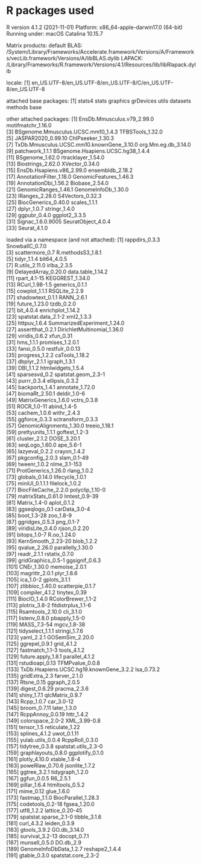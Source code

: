 # R packages used
R version 4.1.2 (2021-11-01)
Platform: x86_64-apple-darwin17.0 (64-bit)
Running under: macOS Catalina 10.15.7

Matrix products: default
BLAS:   /System/Library/Frameworks/Accelerate.framework/Versions/A/Frameworks/vecLib.framework/Versions/A/libBLAS.dylib
LAPACK: /Library/Frameworks/R.framework/Versions/4.1/Resources/lib/libRlapack.dylib

locale:
[1] en_US.UTF-8/en_US.UTF-8/en_US.UTF-8/C/en_US.UTF-8/en_US.UTF-8

attached base packages:
[1] stats4    stats     graphics  grDevices utils     datasets  methods   base     

other attached packages:
 [1] EnsDb.Mmusculus.v79_2.99.0                motifmatchr_1.16.0                       
 [3] BSgenome.Mmusculus.UCSC.mm10_1.4.3        TFBSTools_1.32.0                         
 [5] JASPAR2020_0.99.10                        ChIPseeker_1.30.3                        
 [7] TxDb.Mmusculus.UCSC.mm10.knownGene_3.10.0 org.Mm.eg.db_3.14.0                      
 [9] patchwork_1.1.1                           BSgenome.Hsapiens.UCSC.hg38_1.4.4        
[11] BSgenome_1.62.0                           rtracklayer_1.54.0                       
[13] Biostrings_2.62.0                         XVector_0.34.0                           
[15] EnsDb.Hsapiens.v86_2.99.0                 ensembldb_2.18.2                         
[17] AnnotationFilter_1.18.0                   GenomicFeatures_1.46.3                   
[19] AnnotationDbi_1.56.2                      Biobase_2.54.0                           
[21] GenomicRanges_1.46.1                      GenomeInfoDb_1.30.0                      
[23] IRanges_2.28.0                            S4Vectors_0.32.3                         
[25] BiocGenerics_0.40.0                       scales_1.1.1                             
[27] dplyr_1.0.7                               stringr_1.4.0                            
[29] ggpubr_0.4.0                              ggplot2_3.3.5                            
[31] Signac_1.6.0.9005                         SeuratObject_4.0.4                       
[33] Seurat_4.1.0                             

loaded via a namespace (and not attached):
  [1] rappdirs_0.3.3                          SnowballC_0.7.0                        
  [3] scattermore_0.7                         R.methodsS3_1.8.1                      
  [5] tidyr_1.1.4                             bit64_4.0.5                            
  [7] R.utils_2.11.0                          irlba_2.3.5                            
  [9] DelayedArray_0.20.0                     data.table_1.14.2                      
 [11] rpart_4.1-15                            KEGGREST_1.34.0                        
 [13] RCurl_1.98-1.5                          generics_0.1.1                         
 [15] cowplot_1.1.1                           RSQLite_2.2.9                          
 [17] shadowtext_0.1.1                        RANN_2.6.1                             
 [19] future_1.23.0                           tzdb_0.2.0                             
 [21] bit_4.0.4                               enrichplot_1.14.2                      
 [23] spatstat.data_2.1-2                     xml2_1.3.3                             
 [25] httpuv_1.6.4                            SummarizedExperiment_1.24.0            
 [27] assertthat_0.2.1                        DirichletMultinomial_1.36.0            
 [29] viridis_0.6.2                           xfun_0.31                              
 [31] hms_1.1.1                               promises_1.2.0.1                       
 [33] fansi_0.5.0                             restfulr_0.0.13                        
 [35] progress_1.2.2                          caTools_1.18.2                         
 [37] dbplyr_2.1.1                            igraph_1.3.1                           
 [39] DBI_1.1.2                               htmlwidgets_1.5.4                      
 [41] sparsesvd_0.2                           spatstat.geom_2.3-1                    
 [43] purrr_0.3.4                             ellipsis_0.3.2                         
 [45] backports_1.4.1                         annotate_1.72.0                        
 [47] biomaRt_2.50.1                          deldir_1.0-6                           
 [49] MatrixGenerics_1.6.0                    vctrs_0.3.8                            
 [51] ROCR_1.0-11                             abind_1.4-5                            
 [53] cachem_1.0.6                            withr_2.4.3                            
 [55] ggforce_0.3.3                           sctransform_0.3.3                      
 [57] GenomicAlignments_1.30.0                treeio_1.18.1                          
 [59] prettyunits_1.1.1                       goftest_1.2-3                          
 [61] cluster_2.1.2                           DOSE_3.20.1                            
 [63] seqLogo_1.60.0                          ape_5.6-1                              
 [65] lazyeval_0.2.2                          crayon_1.4.2                           
 [67] pkgconfig_2.0.3                         slam_0.1-49                            
 [69] tweenr_1.0.2                            nlme_3.1-153                           
 [71] ProtGenerics_1.26.0                     rlang_1.0.2                            
 [73] globals_0.14.0                          lifecycle_1.0.1                        
 [75] miniUI_0.1.1.1                          filelock_1.0.2                         
 [77] BiocFileCache_2.2.0                     polyclip_1.10-0                        
 [79] matrixStats_0.61.0                      lmtest_0.9-39                          
 [81] Matrix_1.4-0                            aplot_0.1.2                            
 [83] ggseqlogo_0.1                           carData_3.0-4                          
 [85] boot_1.3-28                             zoo_1.8-9                              
 [87] ggridges_0.5.3                          png_0.1-7                              
 [89] viridisLite_0.4.0                       rjson_0.2.20                           
 [91] bitops_1.0-7                            R.oo_1.24.0                            
 [93] KernSmooth_2.23-20                      blob_1.2.2                             
 [95] qvalue_2.26.0                           parallelly_1.30.0                      
 [97] readr_2.1.1                             rstatix_0.7.0                          
 [99] gridGraphics_0.5-1                      ggsignif_0.6.3                         
[101] CNEr_1.30.0                             memoise_2.0.1                          
[103] magrittr_2.0.1                          plyr_1.8.6                             
[105] ica_1.0-2                               gplots_3.1.1                           
[107] zlibbioc_1.40.0                         scatterpie_0.1.7                       
[109] compiler_4.1.2                          tinytex_0.39                           
[111] BiocIO_1.4.0                            RColorBrewer_1.1-2                     
[113] plotrix_3.8-2                           fitdistrplus_1.1-6                     
[115] Rsamtools_2.10.0                        cli_3.1.0                              
[117] listenv_0.8.0                           pbapply_1.5-0                          
[119] MASS_7.3-54                             mgcv_1.8-38                            
[121] tidyselect_1.1.1                        stringi_1.7.6                          
[123] yaml_2.2.1                              GOSemSim_2.20.0                        
[125] ggrepel_0.9.1                           grid_4.1.2                             
[127] fastmatch_1.1-3                         tools_4.1.2                            
[129] future.apply_1.8.1                      parallel_4.1.2                         
[131] rstudioapi_0.13                         TFMPvalue_0.0.8                        
[133] TxDb.Hsapiens.UCSC.hg19.knownGene_3.2.2 lsa_0.73.2                             
[135] gridExtra_2.3                           farver_2.1.0                           
[137] Rtsne_0.15                              ggraph_2.0.5                           
[139] digest_0.6.29                           pracma_2.3.6                           
[141] shiny_1.7.1                             qlcMatrix_0.9.7                        
[143] Rcpp_1.0.7                              car_3.0-12                             
[145] broom_0.7.11                            later_1.3.0                            
[147] RcppAnnoy_0.0.19                        httr_1.4.2                             
[149] colorspace_2.0-2                        XML_3.99-0.8                           
[151] tensor_1.5                              reticulate_1.22                        
[153] splines_4.1.2                           uwot_0.1.11                            
[155] yulab.utils_0.0.4                       RcppRoll_0.3.0                         
[157] tidytree_0.3.8                          spatstat.utils_2.3-0                   
[159] graphlayouts_0.8.0                      ggplotify_0.1.0                        
[161] plotly_4.10.0                           xtable_1.8-4                           
[163] poweRlaw_0.70.6                         jsonlite_1.7.2                         
[165] ggtree_3.2.1                            tidygraph_1.2.0                        
[167] ggfun_0.0.5                             R6_2.5.1                               
[169] pillar_1.6.4                            htmltools_0.5.2                        
[171] mime_0.12                               glue_1.6.0                             
[173] fastmap_1.1.0                           BiocParallel_1.28.3                    
[175] codetools_0.2-18                        fgsea_1.20.0                           
[177] utf8_1.2.2                              lattice_0.20-45                        
[179] spatstat.sparse_2.1-0                   tibble_3.1.6                           
[181] curl_4.3.2                              leiden_0.3.9                           
[183] gtools_3.9.2                            GO.db_3.14.0                           
[185] survival_3.2-13                         docopt_0.7.1                           
[187] munsell_0.5.0                           DO.db_2.9                              
[189] GenomeInfoDbData_1.2.7                  reshape2_1.4.4                         
[191] gtable_0.3.0                            spatstat.core_2.3-2           

